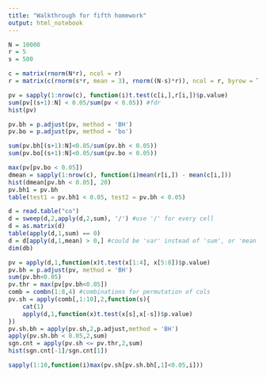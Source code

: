 ```yaml
---
title: "Walkthrough for fifth homework"
output: html_notebook
---
```


```r
N = 10000
r = 5
s = 500

c = matrix(rnorm(N*r), ncol = r)
r = matrix(c(rnorm(s*r, mean = 3), rnorm((N-s)*r)), ncol = r, byrow = T)

pv = sapply(1:nrow(c), function(i)t.test(c[i,],r[i,])$p.value)
sum(pv[(s+1):N] < 0.05/sum(pv < 0.05)) #fdr
hist(pv)

pv.bh = p.adjust(pv, method = 'BH')
pv.bo = p.adjust(pv, method = 'bo')

sum(pv.bh[(s+1):N]<0.05/sum(pv.bh < 0.05))
sum(pv.bo[(s+1):N]<0.05/sum(pv.bo < 0.05))

max(pv[pv.bo < 0.05])
dmean = sapply(1:nrow(c), function(i)mean(r[i,]) - mean(c[i,]))
hist(dmean[pv.bh < 0.05], 20)
pv.bh1 = pv.bh
table(test1 = pv.bh1 < 0.05, test2 = pv.bh < 0.05)
```

```r
d = read.table("co")
d = sweep(d,2,apply(d,2,sum), '/') #use '/' for every cell
d = as.matrix(d)
table(apply(d,1,sum) == 0)
d = d[apply(d,1,mean) > 0,] #could be 'var' instead of 'sum', or 'mean'
dim(db)

pv = apply(d,1,function(x)t.test(x[1:4], x[5:8])$p.value)
pv.bh = p.adjust(pv, method = 'BH')
sum(pv.bh<0.05)
pv.thr = max(pv[pv.bh<0.05])
comb = combn(1:8,4) #combinations for permutation of cols
pv.sh = apply(comb[,1:10],2,function(s){
    cat(1)
    apply(d,1,function(x)t.test(x[s],x[-s])$p.value)
})
pv.sh.bh = apply(pv.sh,2,p.adjust,method = 'BH')
apply(pv.sh.bh < 0.05,2,sum)
sgn.cnt = apply(pv.sh <= pv.thr,2,sum)
hist(sgn.cnt[-1]/sgn.cnt[1])
```
```r
sapply(1:10,function(i)max(pv.sh[pv.sh.bh[,1]<0.05,i]))
```

